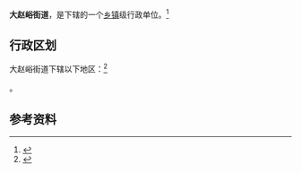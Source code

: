 {{中国乡级行政区|61/10/02/002/000}}

'''大赵峪街道'''，是{{PRC admin/fullname|61/10/02/002/000|3}}下辖的一个[[乡镇|乡镇]]级行政单位。<ref>{{PRC admin/ref sgc|{{PRC admin/parent|61/10/02/002/000}}}}</ref>

== 行政区划 ==

大赵峪街道下辖以下地区：<ref>{{PRC admin/ref sgc|61/10/02/002/000}}</ref>

{{PRC admin/children|61/10/02/002/000}}。

== 参考资料 ==

{{reflist}}

{{行政区划小作品}}
{{PRC admin/navcat|61/10/02/002/000}}